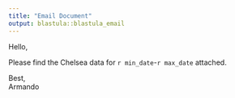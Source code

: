```yaml
---
title: "Email Document"
output: blastula::blastula_email
---
```


Hello,

Please find the Chelsea data for `r min_date`-`r max_date` attached.

Best,  
Armando